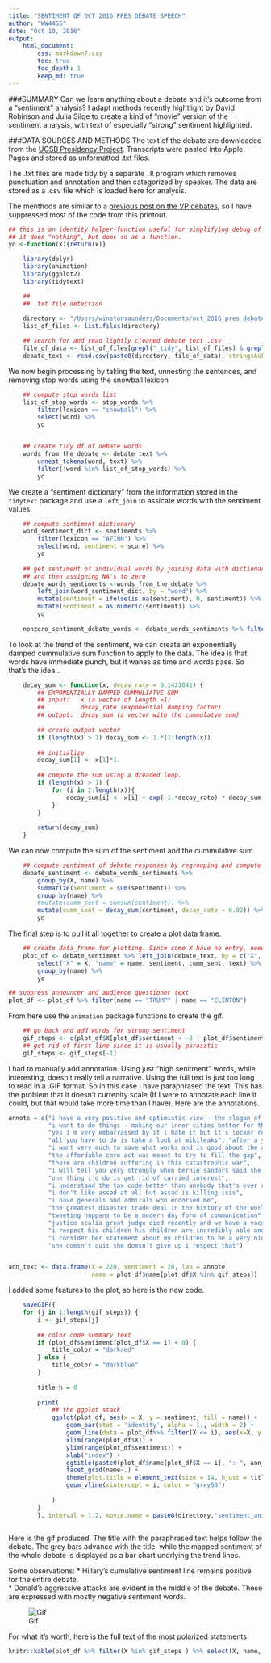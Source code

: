 ```yaml
---
title: "SENTIMENT OF OCT 2016 PRES DEBATE SPEECH"
author: "WW44SS"
date: "Oct 10, 2016"
output: 
    html_document:
        css: markdown7.css
        toc: true
        toc_depth: 1
        keep_md: true
---
```



###SUMMARY
Can we learn anything about a debate and it's outcome from a "sentiment" analysis? I adapt methods recently hightlight by David Robinson and Julia Silge to create a kind of "movie" version of the sentiment analysis, with text of especially "strong" sentiment highlighted.

###DATA SOURCES AND METHODS
The text of the debate are downloaded from the [UCSB Presidency Project](http://www.presidency.ucsb.edu/debates.php). Transcripts were pasted into Apple Pages and stored as unformatted .txt files.  

The .txt files are made tidy by a separate `.R` program which removes punctuation and annotation and then categorized by speaker. The data are stored as a .csv file which is loaded here for analysis. 

The menthods are similar to a [previous post on the VP debates](http://rpubs.com/ww44ss/vp_debate), so I have suppressed most of the code from this printout.

```r
## this is an identity helper-function useful for simplifying debug of piped analysis steps
## it does "nothing", but does so as a function.
yo <-function(x){return(x)}

```

```r
    library(dplyr)
    library(animation)
    library(ggplot2)
    library(tidytext)
```

```r

    ## 
    ## .txt file detection
    
    directory <- "/Users/winstonsaunders/Documents/oct_2016_pres_debate/"
    list_of_files <- list.files(directory)
```


```r
    ## search for and read lightly cleaned debate text .csv
    file_of_data <- list_of_files[grepl("_tidy", list_of_files) & grepl("Second", list_of_files)]
    debate_text <- read.csv(paste0(directory, file_of_data), stringsAsFactors = FALSE) %>% as_data_frame
```

We now begin processing by taking the text, unnesting the sentences, and removing stop words using the snowball lexicon

```r

    ## compute stop_words_list
    list_of_stop_words <- stop_words %>%
        filter(lexicon == "snowball") %>% 
        select(word) %>% 
        yo


    ## create tidy df of debate words
    words_from_the_debate <- debate_text %>%
        unnest_tokens(word, text) %>%
        filter(!word %in% list_of_stop_words) %>% 
        yo
```

We create a "sentiment dictionary" from the information stored in the `tidytext` package and use a `left_join` to assicate words with the sentiment values.

```r
    ## compute sentiment dictionary
    word_sentiment_dict <- sentiments %>%
        filter(lexicon == "AFINN") %>%
        select(word, sentiment = score) %>%
        yo
    
    ## get sentiment of individual words by joining data with dictionary using left_join
    ## and then assigning NA's to zero
    debate_words_sentiments <-words_from_the_debate %>%
        left_join(word_sentiment_dict, by = "word") %>%
        mutate(sentiment = ifelse(is.na(sentiment), 0, sentiment)) %>%
        mutate(sentiment = as.numeric(sentiment)) %>%
        yo
    
    nonzero_sentiment_debate_words <- debate_words_sentiments %>% filter(sentiment != 0)
```

To look at the trend of the sentiment, we can create an exponentially damped cummulative sum function to apply to the data. The idea is that words have immediate punch, but it wanes as time and words pass. So that's the idea...

```r
    decay_sum <- function(x, decay_rate = 0.1421041) {
        ## EXPONENTIALLY DAMPED CUMMULIATVE SUM
        ## input:   x (a vector of length >1)
        ##          decay_rate (exponential damping factor)
        ## output:  decay_sum (a vector with the cummulatve sum)
        
        ## create output vector
        if (length(x) > 1) decay_sum <- 1.*(1:length(x))
        
        ## initialize
        decay_sum[1] <- x[1]*1.
    
        ## compute the sum using a dreaded loop.
        if (length(x) > 1) {
            for (i in 2:length(x)){
                decay_sum[i] <- x[i] + exp(-1.*decay_rate) * decay_sum[i-1]
            }
        }
        
        return(decay_sum)
    }
```

We can now compute the sum of the sentiment and the cummulative sum.

```r
    ## compute sentiment of debate responses by regrouping and compute means and cumsums
    debate_sentiment <- debate_words_sentiments %>%
        group_by(X, name) %>%
        summarize(sentiment = sum(sentiment)) %>%
        group_by(name) %>%
        #mutate(cumm_sent = cumsum(sentiment)) %>%
        mutate(cumm_sent = decay_sum(sentiment, decay_rate = 0.02)) %>%
        yo
```

The final step is to pull it all together to create a plot data frame. 

```r
    ## create data_frame for plotting. Since some X have no entry, need to fix those
    plot_df <- debate_sentiment %>% left_join(debate_text, by = c("X", "name")) %>%
        select("X" = X, "name" = name, sentiment, cumm_sent, text) %>%
        group_by(name) %>%
        yo
```

```r
## suppress announcer and audience questioner text
plot_df <- plot_df %>% filter(name == "TRUMP" | name == "CLINTON")

```


From here use the `animation` package functions to create the gif.

```r
    ## go back and add words for strong sentiment
    gif_steps <- c(plot_df$X[plot_df$sentiment < -8 | plot_df$sentiment > 8 ], plot_df$X[nrow(plot_df)])
    ## get rid of first line since it is usually parasitic
    gif_steps <- gif_steps[-1]
```

I had to manually add annotation. Using just "high senitment" words, while interesting, doesn't really tell a narrative. Using the full text is just too long to read in a .GIF format. So in this case I have paraphrased the text. This has the problem that it doesn't currenlty scale (If I were to annotate each line it could, but that would take more time than I have). Here are the annotations. 

```r

annote = c("i have a very positive and optimistic view - the slogan of my campaign is stronger together",
           "i want to do things - making our inner cities better for the african american citizens that are so great", 
           "yes i m very embarrassed by it i hate it but it's locker room talk", "so this is who donald trump is - this is not who we are",
           "all you have to do is take a look at wikileaks", "after a year long investigation there is no evidence that anyone hacked the server", 
           "i want very much to save what works and is good about the affordable care act", 
           "the affordable care act was meant to try to fill the gap", 
           "there are children suffering in this catastrophic war", 
           "i will tell you very strongly when bernie sanders said she had bad judgment", 
           "one thing i'd do is get rid of carried interest", 
           "i understand the tax code better than anybody that's ever run for president",  
           "i don't like assad at all but assad is killing isis", 
           "i have generals and admirals who endorsed me", 
           "the greatest disaster trade deal in the history of the world", 
           "tweeting happens to be a modern day form of communication", 
           "justice scalia great judge died recently and we have a vacancy", 
           "i respect his children his children are incredibly able and devoted", 
           "i consider her statement about my children to be a very nice compliment", 
           "she doesn't quit she doesn't give up i respect that")


ann_text <- data.frame(X = 220, sentiment = 20, lab = annote,
                       name = plot_df$name[plot_df$X %in% gif_steps])

```

I added some features to the plot, so here is the new code.

```r
   
    saveGIF({
    for (j in 1:length(gif_steps)) {
        i <- gif_steps[j]
        
        ## color code summary text
        if (plot_df$sentiment[plot_df$X == i] < 0) {
            title_color = "darkred"
        } else {
            title_color = "darkblue"
        }
        
        title_h = 0
        
        print( 
            ## the ggplot stack
            ggplot(plot_df, aes(x = X, y = sentiment, fill = name)) +
                geom_bar(stat = 'identity', alpha = 1., width = 2) +
                geom_line(data = plot_df%>% filter(X <= i), aes(x=X, y = 15*cumm_sent/max(abs(plot_df$cumm_sent))), size = 3, color = "grey20", alpha = 0.5) +
                xlim(range(plot_df$X)) +
                ylim(range(plot_df$sentiment)) +
                xlab("index") +
                ggtitle(paste0(plot_df$name[plot_df$X == i], ": ", ann_text$lab[j])) +
                facet_grid(name~.) +
                theme(plot.title = element_text(size = 14, hjust = title_h, color = title_color, face="bold"), legend.position = "bottom") +
                geom_vline(xintercept = i, color = "grey50")
        
            ) 
        }
        }, interval = 1.2, movie.name = paste0(directory,"sentiment_animation2.gif"), ani.width = 700, ani.height = 450)
    
```


Here is the gif produced. The title with the paraphrased text helps follow the debate. The grey bars advance with the title, while the mapped sentiment of the whole debate is displayed as a bar chart undrlying the trend lines.   
  
Some observations: 
* Hillary's cumulative sentiment line remains positive for the entire debate.  
* Donald's aggressive attacks are evident in the middle of the debate. These are expressed with mostly negative sentiment words.


![Gif](/Users/winstonsaunders/Documents/oct_2016_pres_debate/sentiment_animation2.gif) 

For what it's worth, here is the full text of the most polarized statements

```r
knitr::kable(plot_df %>% filter(X %in% gif_steps ) %>% select(X, name, sentiment, text), caption = "Most Positive and Negative Sentiment Phrases")

```


